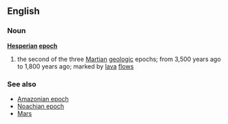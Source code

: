 ==English==
===Noun===
{{wikipediapar|Martian geologic timescale}}
'''[[Hesperian]] [[epoch]]'''
# the second of the three [[Martian]] [[geologic]] epochs; from 3,500 years ago to 1,800 years ago; marked by [[lava]] [[flow]]s
===See also===
*[[Amazonian epoch]]
*[[Noachian epoch]]
*[[Mars]]